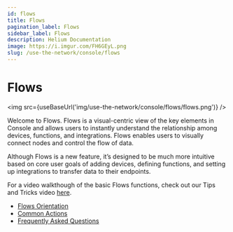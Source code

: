 ```yaml
---
id: flows
title: Flows
pagination_label: Flows
sidebar_label: Flows
description: Helium Documentation
image: https://i.imgur.com/FH6GEyL.png
slug: /use-the-network/console/flows
---
```


# Flows


<img src={useBaseUrl('img/use-the-network/console/flows/flows.png')} />

Welcome to Flows. Flows is a visual-centric view of the key elements in Console and allows users to
instantly understand the relationship among devices, functions, and integrations. Flows enables
users to visually connect nodes and control the flow of data.

Although Flows is a new feature, it’s designed to be much more intuitive based on core user goals of
adding devices, defining functions, and setting up integrations to transfer data to their endpoints.

For a video walkthough of the basic Flows functions, check out our Tips and Tricks video
[here](https://youtu.be/XrbN1CHApBI).

- [Flows Orientation](/use-the-network/console/flows/orientation)
- [Common Actions](/use-the-network/console/flows/actions)
- [Frequently Asked Questions](/use-the-network/console/flows/flows-faq)
